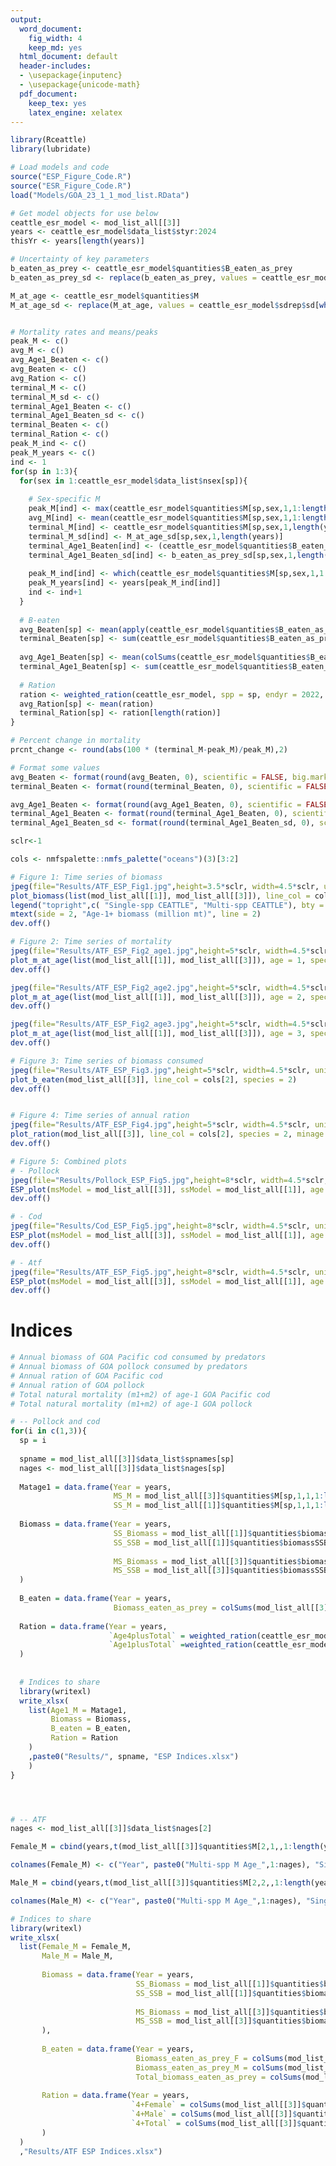 ```yaml
---
output:
  word_document:
    fig_width: 4
    keep_md: yes
  html_document: default
  header-includes:
  - \usepackage{inputenc}
  - \usepackage{unicode-math}
  pdf_document:
    keep_tex: yes
    latex_engine: xelatex
---
```

```r
library(Rceattle)
library(lubridate)

# Load models and code
source("ESP_Figure_Code.R")
source("ESR_Figure_Code.R")
load("Models/GOA_23_1_1_mod_list.RData")

# Get model objects for use below
ceattle_esr_model <- mod_list_all[[3]]
years <- ceattle_esr_model$data_list$styr:2024
thisYr <- years[length(years)]

# Uncertainty of key parameters
b_eaten_as_prey <- ceattle_esr_model$quantities$B_eaten_as_prey
b_eaten_as_prey_sd <- replace(b_eaten_as_prey, values = ceattle_esr_model$sdrep$sd[which(names(ceattle_esr_model$sdrep$value) == "B_eaten_as_prey")])

M_at_age <- ceattle_esr_model$quantities$M
M_at_age_sd <- replace(M_at_age, values = ceattle_esr_model$sdrep$sd[which(names(ceattle_esr_model$sdrep$value) == "M")])


# Mortality rates and means/peaks
peak_M <- c()
avg_M <- c()
avg_Age1_Beaten <- c()
avg_Beaten <- c()
avg_Ration <- c()
terminal_M <- c()
terminal_M_sd <- c()
terminal_Age1_Beaten <- c()
terminal_Age1_Beaten_sd <- c()
terminal_Beaten <- c()
terminal_Ration <- c()
peak_M_ind <- c()
peak_M_years <- c()
ind <- 1
for(sp in 1:3){
  for(sex in 1:ceattle_esr_model$data_list$nsex[sp]){
    
    # Sex-specific M
    peak_M[ind] <- max(ceattle_esr_model$quantities$M[sp,sex,1,1:length(years)])
    avg_M[ind] <- mean(ceattle_esr_model$quantities$M[sp,sex,1,1:length(years)])
    terminal_M[ind] <- ceattle_esr_model$quantities$M[sp,sex,1,length(years)]
    terminal_M_sd[ind] <- M_at_age_sd[sp,sex,1,length(years)]
    terminal_Age1_Beaten[ind] <- (ceattle_esr_model$quantities$B_eaten_as_prey[sp,sex,1,length(years)])
    terminal_Age1_Beaten_sd[ind] <- b_eaten_as_prey_sd[sp,sex,1,length(years)]
    
    peak_M_ind[ind] <- which(ceattle_esr_model$quantities$M[sp,sex,1,1:length(years)] == peak_M[ind])
    peak_M_years[ind] <- years[peak_M_ind[ind]]
    ind <- ind+1
  }
  
  # B-eaten
  avg_Beaten[sp] <- mean(apply(ceattle_esr_model$quantities$B_eaten_as_prey[sp,,,1:length(years)], 3, sum))
  terminal_Beaten[sp] <- sum(ceattle_esr_model$quantities$B_eaten_as_prey[sp,,,length(years)])
  
  avg_Age1_Beaten[sp] <- mean(colSums(ceattle_esr_model$quantities$B_eaten_as_prey[sp,,1,1:length(years)]))
  terminal_Age1_Beaten[sp] <- sum(ceattle_esr_model$quantities$B_eaten_as_prey[sp,,1,length(years)])
  
  # Ration
  ration <- weighted_ration(ceattle_esr_model, spp = sp, endyr = 2022, minage = 4)
  avg_Ration[sp] <- mean(ration)
  terminal_Ration[sp] <- ration[length(ration)]
}

# Percent change in mortality
prcnt_change <- round(abs(100 * (terminal_M-peak_M)/peak_M),2)

# Format some values
avg_Beaten <- format(round(avg_Beaten, 0), scientific = FALSE, big.mark = ",")
terminal_Beaten <- format(round(terminal_Beaten, 0), scientific = FALSE, big.mark = ",")

avg_Age1_Beaten <- format(round(avg_Age1_Beaten, 0), scientific = FALSE, big.mark = ",")
terminal_Age1_Beaten <- format(round(terminal_Age1_Beaten, 0), scientific = FALSE, big.mark = ",")
terminal_Age1_Beaten_sd <- format(round(terminal_Age1_Beaten_sd, 0), scientific = FALSE, big.mark = ",")
```

```r
sclr<-1

cols <- nmfspalette::nmfs_palette("oceans")(3)[3:2]

# Figure 1: Time series of biomass
jpeg(file="Results/ATF_ESP_Fig1.jpg",height=3.5*sclr, width=4.5*sclr, units="in",res=350)
plot_biomass(list(mod_list_all[[1]], mod_list_all[[3]]), line_col = cols, species = 2, model_names = "Single-spp CEATTLE", "Multi-spp CEATTLE")
legend("topright",c( "Single-spp CEATTLE", "Multi-spp CEATTLE"), bty = "n", col = cols, lwd = 2)
mtext(side = 2, "Age-1+ biomass (million mt)", line = 2)
dev.off()

# Figure 2: Time series of mortality
jpeg(file="Results/ATF_ESP_Fig2_age1.jpg",height=5*sclr, width=4.5*sclr, units="in",res=350)
plot_m_at_age(list(mod_list_all[[1]], mod_list_all[[3]]), age = 1, species = 2,  line_col = cols, lty = c(2,1))
dev.off()

jpeg(file="Results/ATF_ESP_Fig2_age2.jpg",height=5*sclr, width=4.5*sclr, units="in",res=350)
plot_m_at_age(list(mod_list_all[[1]], mod_list_all[[3]]), age = 2, species = 2,  line_col = cols, lty = c(2,1))
dev.off()

jpeg(file="Results/ATF_ESP_Fig2_age3.jpg",height=5*sclr, width=4.5*sclr, units="in",res=350)
plot_m_at_age(list(mod_list_all[[1]], mod_list_all[[3]]), age = 3, species = 2,  line_col = cols, lty = c(2,1))
dev.off()

# Figure 3: Time series of biomass consumed
jpeg(file="Results/ATF_ESP_Fig3.jpg",height=5*sclr, width=4.5*sclr, units="in",res=350)
plot_b_eaten(mod_list_all[[3]], line_col = cols[2], species = 2)
dev.off()


# Figure 4: Time series of annual ration
jpeg(file="Results/ATF_ESP_Fig4.jpg",height=5*sclr, width=4.5*sclr, units="in",res=350)
plot_ration(mod_list_all[[3]], line_col = cols[2], species = 2, minage = 4)
dev.off()

# Figure 5: Combined plots
# - Pollock
jpeg(file="Results/Pollock_ESP_Fig5.jpg",height=8*sclr, width=4.5*sclr, units="in",res=350)
ESP_plot(msModel = mod_list_all[[3]], ssModel = mod_list_all[[1]], age = 1, minage = 4, endyr = 2023, species = 1)
dev.off()

# - Cod
jpeg(file="Results/Cod_ESP_Fig5.jpg",height=8*sclr, width=4.5*sclr, units="in",res=350)
ESP_plot(msModel = mod_list_all[[3]], ssModel = mod_list_all[[1]], age = 1, minage = 4, endyr = 2023, species = 3)
dev.off()

# - Atf
jpeg(file="Results/ATF_ESP_Fig5.jpg",height=8*sclr, width=4.5*sclr, units="in",res=350)
ESP_plot(msModel = mod_list_all[[3]], ssModel = mod_list_all[[1]], age = 1, minage = 4, endyr = 2023, species = 2)
dev.off()
```	



# Indices
```r

# Annual biomass of GOA Pacific cod consumed by predators
# Annual biomass of GOA pollock consumed by predators
# Annual ration of GOA Pacific cod
# Annual ration of GOA pollock
# Total natural mortality (m1+m2) of age-1 GOA Pacific cod
# Total natural mortality (m1+m2) of age-1 GOA pollock 

# -- Pollock and cod
for(i in c(1,3)){
  sp = i
  
  spname = mod_list_all[[3]]$data_list$spnames[sp]
  nages <- mod_list_all[[3]]$data_list$nages[sp]
  
  Matage1 = data.frame(Year = years,
                       MS_M = mod_list_all[[3]]$quantities$M[sp,1,1,1:length(years)], 
                       SS_M = mod_list_all[[1]]$quantities$M[sp,1,1,1:length(years)])
  
  Biomass = data.frame(Year = years,
                       SS_Biomass = mod_list_all[[1]]$quantities$biomass[sp,1:length(years)],
                       SS_SSB = mod_list_all[[1]]$quantities$biomassSSB[sp,1:length(years)],
                       
                       MS_Biomass = mod_list_all[[3]]$quantities$biomass[sp,1:length(years)],
                       MS_SSB = mod_list_all[[3]]$quantities$biomassSSB[sp,1:length(years)]
  )
  
  B_eaten = data.frame(Year = years,
                       Biomass_eaten_as_prey = colSums(mod_list_all[[3]]$quantities$B_eaten_as_prey[sp,1,,1:length(years)]))
  
  Ration = data.frame(Year = years,
                      `Age4plusTotal` = weighted_ration(ceattle_esr_model, spp = sp, endyr = 2024, minage = 4),
                      `Age1plusTotal` =weighted_ration(ceattle_esr_model, spp = sp, endyr = 2024, minage = 1)
  )
  
  
  # Indices to share
  library(writexl)
  write_xlsx(
    list(Age1_M = Matage1,
         Biomass = Biomass,
         B_eaten = B_eaten,
         Ration = Ration
    )
    ,paste0("Results/", spname, "ESP Indices.xlsx")
    )
}




# -- ATF
nages <- mod_list_all[[3]]$data_list$nages[2]

Female_M = cbind(years,t(mod_list_all[[3]]$quantities$M[2,1,,1:length(years)]), data.frame(M = mod_list_all[[1]]$quantities$M[2,1,1,1:length(years)]))

colnames(Female_M) <- c("Year", paste0("Multi-spp M Age_",1:nages), "Single-spp M")

Male_M = cbind(years,t(mod_list_all[[3]]$quantities$M[2,2,,1:length(years)]), data.frame(M = mod_list_all[[1]]$quantities$M[2,2,1,1:length(years)]))

colnames(Male_M) <- c("Year", paste0("Multi-spp M Age_",1:nages), "Single-spp M")

# Indices to share
library(writexl)
write_xlsx(
  list(Female_M = Female_M,
       Male_M = Male_M,
       
       Biomass = data.frame(Year = years,
                            SS_Biomass = mod_list_all[[1]]$quantities$biomass[2,1:length(years)],
                            SS_SSB = mod_list_all[[1]]$quantities$biomassSSB[2,1:length(years)],
                            
                            MS_Biomass = mod_list_all[[3]]$quantities$biomass[2,1:length(years)],
                            MS_SSB = mod_list_all[[3]]$quantities$biomassSSB[2,1:length(years)]
       ),
       
       B_eaten = data.frame(Year = years,
                            Biomass_eaten_as_prey_F = colSums(mod_list_all[[3]]$quantities$B_eaten_as_prey[2,1,,1:length(years)]),
                            Biomass_eaten_as_prey_M = colSums(mod_list_all[[3]]$quantities$B_eaten_as_prey[2,2,,1:length(years)]),
                            Total_biomass_eaten_as_prey = colSums(mod_list_all[[3]]$quantities$B_eaten_as_prey[2,2,,1:length(years)]) + colSums(mod_list_all[[3]]$quantities$B_eaten_as_prey[2,1,,1:length(years)])),
       
       Ration = data.frame(Year = years,
                           `4+Female` = colSums(mod_list_all[[3]]$quantities$ration[2,1,4:21,1:length(years)]),
                           `4+Male` = colSums(mod_list_all[[3]]$quantities$ration[2,2,4:21,1:length(years)]),
                           `4+Total` = colSums(mod_list_all[[3]]$quantities$ration[2,1,4:21,1:length(years)]) + colSums(mod_list_all[[3]]$quantities$ration[2,2,4:21,1:length(years)])
       )
  )
  ,"Results/ATF ESP Indices.xlsx")



```